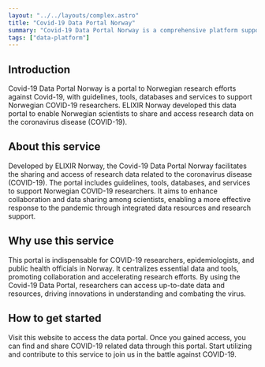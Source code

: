 ```yaml
---
layout: "../../layouts/complex.astro"
title: "Covid-19 Data Portal Norway"
summary: "Covid-19 Data Portal Norway is a comprehensive platform supporting Norwegian research efforts against COVID-19 with various tools and resources."
tags: ["data-platform"]
---
```


## Introduction

Covid-19 Data Portal Norway is a portal to Norwegian research efforts against Covid-19, with guidelines, tools, databases and services to support Norwegian COVID-19 researchers. ELIXIR Norway developed this data portal to enable Norwegian scientists to share and access research data on the coronavirus disease (COVID-19).

## About this service

Developed by ELIXIR Norway, the Covid-19 Data Portal Norway facilitates the sharing and access of research data related to the coronavirus disease (COVID-19). The portal includes guidelines, tools, databases, and services to support Norwegian COVID-19 researchers. It aims to enhance collaboration and data sharing among scientists, enabling a more effective response to the pandemic through integrated data resources and research support.

## Why use this service

This portal is indispensable for COVID-19 researchers, epidemiologists, and public health officials in Norway. It centralizes essential data and tools, promoting collaboration and accelerating research efforts. By using the Covid-19 Data Portal, researchers can access up-to-date data and resources, driving innovations in understanding and combating the virus.

## How to get started

Visit this website to access the data portal. Once you gained access, you can find and share COVID-19 related data through this portal. Start utilizing and contribute to this service to join us in the battle against COVID-19.
